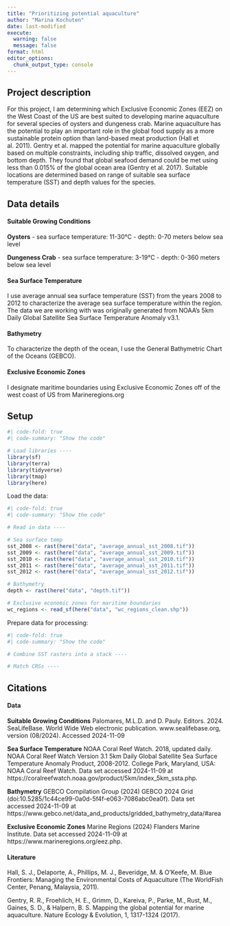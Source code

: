 ```yaml
---
title: "Prioritizing potential aquaculture"
author: "Marina Kochuten"
date: last-modified
execute: 
  warning: false
  message: false
format: html
editor_options: 
  chunk_output_type: console
---
```


## Project description

For this project, I am determining which Exclusive Economic Zones (EEZ) on the West Coast of the US are best suited to developing marine aquaculture for several species of oysters and dungeness crab. Marine aquaculture has the potential to play an important role in the global food supply as a more sustainable protein option than land-based meat production (Hall et al. 2011). Gentry et al. mapped the potential for marine aquaculture globally based on multiple constraints, including ship traffic, dissolved oxygen, and bottom depth. They found that global seafood demand could be met using less than 0.015% of the global ocean area (Gentry et al. 2017). Suitable locations are determined based on range of suitable sea surface temperature (SST) and depth values for the species.

## Data details

#### Suitable Growing Conditions

**Oysters**
- sea surface temperature: 11-30°C
- depth: 0-70 meters below sea level

**Dungeness Crab**
- sea surface temperature: 3-19°C
- depth: 0-360 meters below sea level

#### Sea Surface Temperature

I use average annual sea surface temperature (SST) from the years 2008 to 2012 to characterize the average sea surface temperature within the region. The data we are working with was originally generated from NOAA’s 5km Daily Global Satellite Sea Surface Temperature Anomaly v3.1.

#### Bathymetry

To characterize the depth of the ocean, I use the General Bathymetric Chart of the Oceans (GEBCO).

#### Exclusive Economic Zones

I designate maritime boundaries using Exclusive Economic Zones off of the west coast of US from Marineregions.org

## Setup

```r
#| code-fold: true
#| code-summary: "Show the code"

# Load libraries ----
library(sf)
library(terra)
library(tidyverse)
library(tmap)
library(here)
```

Load the data:
```r
#| code-fold: true
#| code-summary: "Show the code"

# Read in data ----

# Sea surface temp
sst_2008 <- rast(here("data", "average_annual_sst_2008.tif"))
sst_2009 <- rast(here("data", "average_annual_sst_2009.tif"))
sst_2010 <- rast(here("data", "average_annual_sst_2010.tif"))
sst_2011 <- rast(here("data", "average_annual_sst_2011.tif"))
sst_2012 <- rast(here("data", "average_annual_sst_2012.tif"))

# Bathymetry
depth <- rast(here("data", "depth.tif"))

# Exclusive economic zones for maritime boundaries
wc_regions <- read_sf(here("data", "wc_regions_clean.shp"))
```

Prepare data for processing:
```r
#| code-fold: true
#| code-summary: "Show the code"

# Combine SST rasters into a stack ----

# Match CRSs ----

```



## Citations

#### Data

**Suitable Growing Conditions**
Palomares, M.L.D. and D. Pauly. Editors. 2024. SeaLifeBase. World Wide Web electronic publication. www.sealifebase.org, version (08/2024). Accessed 2024-11-09

**Sea Surface Temperature**
NOAA Coral Reef Watch. 2018, updated daily. NOAA Coral Reef Watch Version 3.1 5km Daily Global Satellite Sea Surface Temperature Anomaly Product, 2008-2012. College Park, Maryland, USA: NOAA Coral Reef Watch. Data set accessed 2024-11-09 at https://coralreefwatch.noaa.gov/product/5km/index_5km_ssta.php.

**Bathymetry**
GEBCO Compilation Group (2024) GEBCO 2024 Grid (doi:10.5285/1c44ce99-0a0d-5f4f-e063-7086abc0ea0f). Data set accessed 2024-11-09 at https://www.gebco.net/data_and_products/gridded_bathymetry_data/#area

**Exclusive Economic Zones**
Marine Regions (2024) Flanders Marine Institute. Data set accessed 2024-11-09 at https://www.marineregions.org/eez.php. 

#### Literature

Hall, S. J., Delaporte, A., Phillips, M. J., Beveridge, M. & O’Keefe, M. Blue Frontiers: Managing the Environmental Costs of Aquaculture (The WorldFish Center, Penang, Malaysia, 2011).

Gentry, R. R., Froehlich, H. E., Grimm, D., Kareiva, P., Parke, M., Rust, M., Gaines, S. D., & Halpern, B. S. Mapping the global potential for marine aquaculture. Nature Ecology & Evolution, 1, 1317-1324 (2017).